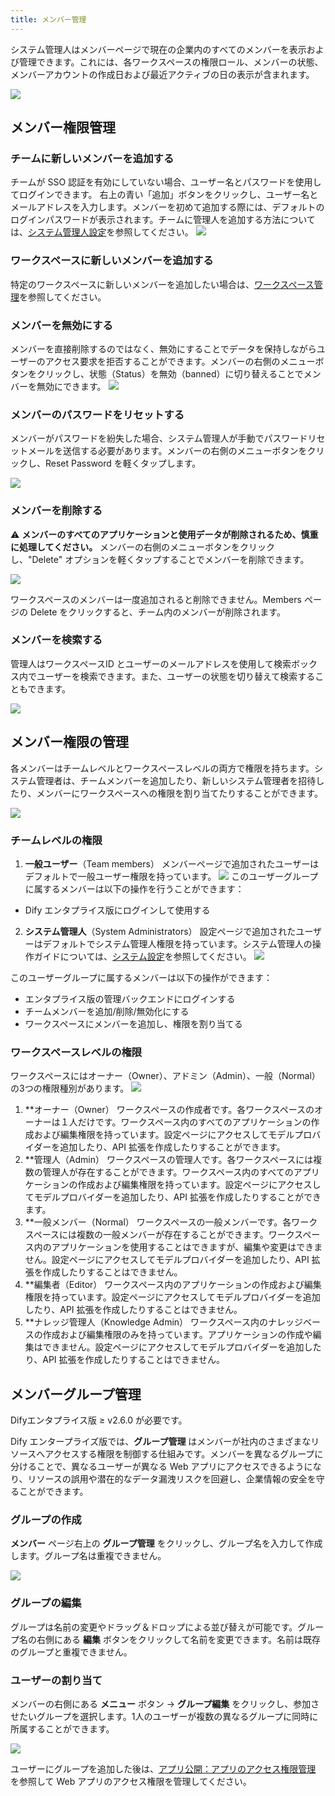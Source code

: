 ```yaml
---
title: メンバー管理
---
```


システム管理人はメンバーページで現在の企業内のすべてのメンバーを表示および管理できます。これには、各ワークスペースの権限ロール、メンバーの状態、メンバーアカウントの作成日および最近アクティブの日の表示が含まれます。

![](/ja-jp/images/members-management-1.png)

## メンバー権限管理

### チームに新しいメンバーを追加する

チームが SSO 認証を有効にしていない場合、ユーザー名とパスワードを使用してログインできます。
右上の青い「追加」ボタンをクリックし、ユーザー名とメールアドレスを入力します。メンバーを初めて追加する際には、デフォルトのログインパスワードが表示されます。チームに管理人を追加する方法については、[システム管理人設定](/administrator-guide/system-settings#)を参照してください。
![](/ja-jp/images/members-management-6.png)

### ワークスペースに新しいメンバーを追加する

特定のワークスペースに新しいメンバーを追加したい場合は、[ワークスペース管理](/administrator-guide/workspace-management)を参照してください。

### メンバーを無効にする

メンバーを直接削除するのではなく、無効にすることでデータを保持しながらユーザーのアクセス要求を拒否することができます。メンバーの右側のメニューボタンをクリックし、状態（Status）を無効（banned）に切り替えることでメンバーを無効にできます。
![](/ja-jp/images/members-management-7.png)

### メンバーのパスワードをリセットする

メンバーがパスワードを紛失した場合、システム管理人が手動でパスワードリセットメールを送信する必要があります。メンバーの右側のメニューボタンをクリックし、Reset Password を軽くタップします。

![](/ja-jp/images/members-management-8.png)

### メンバーを削除する

⚠️ **メンバーのすべてのアプリケーションと使用データが削除されるため、慎重に処理してください。**
メンバーの右側のメニューボタンをクリックし、"Delete" オプションを軽くタップすることでメンバーを削除できます。

![](/ja-jp/images/members-management-9.png)

ワークスペースのメンバーは一度追加されると削除できません。Members ページの Delete をクリックすると、チーム内のメンバーが削除されます。

### メンバーを検索する

管理人はワークスペースID とユーザーのメールアドレスを使用して検索ボックス内でユーザーを検索できます。また、ユーザーの状態を切り替えて検索することもできます。

![](/ja-jp/images/members-management-10.png)

## メンバー権限の管理

各メンバーはチームレベルとワークスペースレベルの両方で権限を持ちます。システム管理者は、チームメンバーを追加したり、新しいシステム管理者を招待したり、メンバーにワークスペースへの権限を割り当てたりすることができます。

![](https://assets-docs.dify.ai/2025/04/60a427910a4f698d4b62e4aa0098ff55.png)

### チームレベルの権限

1. **一般ユーザー**（Team members）
メンバーページで追加されたユーザーはデフォルトで一般ユーザー権限を持っています。
![](/ja-jp/images/members-management-3.png)
  このユーザーグループに属するメンバーは以下の操作を行うことができます：
  - Dify エンタプライス版にログインして使用する

2. **システム管理人**（System Administrators）
設定ページで追加されたユーザーはデフォルトでシステム管理人権限を持っています。システム管理人の操作ガイドについては、[システム設定](/administrator-guide/system-settings)を参照してください。
![](/ja-jp/images/members-management-4.png)

  このユーザーグループに属するメンバーは以下の操作ができます：
  - エンタプライス版の管理バックエンドにログインする
  - チームメンバーを追加/削除/無効化にする
  - ワークスペースにメンバーを追加し、権限を割り当てる

### ワークスペースレベルの権限

ワークスペースにはオーナー（Owner）、アドミン（Admin）、一般（Normal）の3つの権限種別があります。
![](/ja-jp/images/members-management-5.png)

1. **オーナー（Owner）
ワークスペースの作成者です。各ワークスペースのオーナーは１人だけです。ワークスペース内のすべてのアプリケーションの作成および編集権限を持っています。設定ページにアクセスしてモデルプロバイダーを追加したり、API 拡張を作成したりすることができます。
2. **管理人（Admin）
ワークスペースの管理人です。各ワークスペースには複数の管理人が存在することができます。ワークスペース内のすべてのアプリケーションの作成および編集権限を持っています。設定ページにアクセスしてモデルプロバイダーを追加したり、API 拡張を作成したりすることができます。
3. **一般メンバー（Normal）
ワークスペースの一般メンバーです。各ワークスペースには複数の一般メンバーが存在することができます。ワークスペース内のアプリケーションを使用することはできますが、編集や変更はできません。設定ページにアクセスしてモデルプロバイダーを追加したり、API 拡張を作成したりすることはできません。
4. **編集者（Editor）
ワークスペース内のアプリケーションの作成および編集権限を持っています。設定ページにアクセスしてモデルプロバイダーを追加したり、API 拡張を作成したりすることはできません。
5. **ナレッジ管理人（Knowledge Admin）
ワークスペース内のナレッジベースの作成および編集権限のみを持っています。アプリケーションの作成や編集はできません。設定ページにアクセスしてモデルプロバイダーを追加したり、API 拡張を作成したりすることはできません。

## メンバーグループ管理

<Info>
  Difyエンタプライス版 ≥ v2.6.0 が必要です。
</Info>

Dify エンタープライズ版では、**グループ管理** はメンバーが社内のさまざまなリソースへアクセスする権限を制御する仕組みです。メンバーを異なるグループに分けることで、異なるユーザーが異なる Web アプリにアクセスできるようになり、リソースの誤用や潜在的なデータ漏洩リスクを回避し、企業情報の安全を守ることができます。

### グループの作成

**メンバー** ページ右上の **グループ管理** をクリックし、グループ名を入力して作成します。グループ名は重複できません。

![](https://assets-docs.dify.ai/2025/04/cb14986e1d2346aff6c5e321ced7cff7.png)

### グループの編集

グループは名前の変更やドラッグ＆ドロップによる並び替えが可能です。グループ名の右側にある **編集** ボタンをクリックして名前を変更できます。名前は既存のグループと重複できません。

### ユーザーの割り当て

メンバーの右側にある **メニュー** ボタン → **グループ編集** をクリックし、参加させたいグループを選択します。1人のユーザーが複数の異なるグループに同時に所属することができます。

![](https://assets-docs.dify.ai/2025/04/2e20d0adc2cbeb1267b6b1639c1ec677.png)

ユーザーにグループを追加した後は、[アプリ公開：アプリのアクセス権限管理](zh-cn/user-guide/application-publishing/permission-management) を参照して Web アプリのアクセス権限を管理してください。
